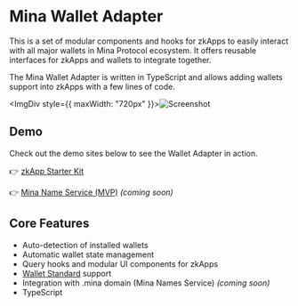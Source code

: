 
# Mina Wallet Adapter

This is a set of modular components and hooks for zkApps to easily interact with all major wallets in Mina Protocol ecosystem. It offers reusable interfaces for zkApps and wallets to integrate together.

The Mina Wallet Adapter is written in TypeScript and allows adding wallets support into zkApps with a few lines of code.

<ImgDiv style={{ maxWidth: "720px" }}>![Screenshot](/assets/screenshots.png)</ImgDiv>

## Demo

Check out the demo sites below to see the Wallet Adapter in action.

👉 [zkApp Starter Kit](https://mina-wallet-adapter.github.io/starter-kit-svelte/)

👉 [Mina Name Service (MVP)](https://dotminadomain.com) _(coming soon)_

## Core Features

- Auto-detection of installed wallets
- Automatic wallet state management
- Query hooks and modular UI components for zkApps
- [Wallet Standard](/docs/design/wallet-standard) support
- Integration with .mina domain (Mina Names Service) _(coming soon)_
- TypeScript
